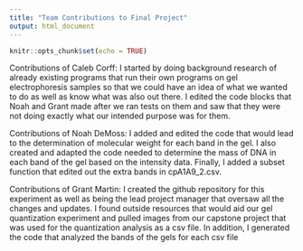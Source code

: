 ```yaml
---
title: "Team Contributions to Final Project"
output: html_document
---
```


```r
knitr::opts_chunk$set(echo = TRUE)
```

Contributions of Caleb Corff:
I started by doing background research of already existing programs that run their own programs on gel electrophoresis samples so that we could have an idea of what we wanted to do as well as know what was also out there. I edited the code blocks that Noah and Grant made after we ran tests on them and saw that they were not doing exactly what our intended purpose was for them.

Contributions of Noah DeMoss:
I added and edited the code that would lead to the determination of molecular weight for each band in the gel. I also created and adapted the code needed to determine the mass of DNA in each band of the gel based on the intensity data. Finally, I added a subset function that edited out the extra bands in cpA1A9_2.csv. 

Contributions of Grant Martin:
I created the github repository for this experiment as well as being the lead project manager that oversaw all the changes and updates. I found outside resources that would aid our gel quantization experiment and pulled images from our capstone project that was used for the quantization analysis as a csv file. In addition, I generated the code that analyzed the bands of the gels for each csv file 
